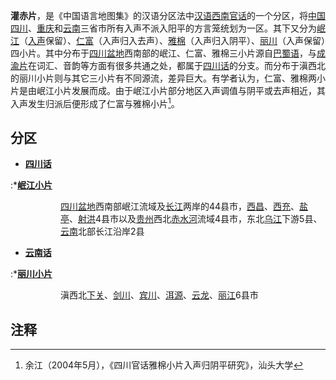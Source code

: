 {{Infobox Language
|name= 灌赤片
|nativename=
|states= [[中国|中国]]
|region= [[四川|四川]]、[[重慶|重慶]]、[[云南|云南]]、[[贵州|贵州]]等地
|speakers= 约3000万
|familycolor= 漢藏語系
|fam1= [[漢藏語系|漢藏語系]]
|fam2= [[漢語|漢語]]
|fam3= [[官話|官話]]
|fam4= [[西南官話|西南官話]]
|nation= 无
|agency= 无
|iso1=zh
|iso2b=chi|iso2t=zho
|iso3=cmn}}

'''灌赤片'''，是《中国语言地图集》的汉语分区法中[[汉语|汉语]][[西南官话|西南官话]]的一个分区，将[[中国|中国]][[四川|四川]]、[[重庆|重庆]]和[[云南|云南]]三省市所有入声不派入阳平的方言笼统划为一区。其下又分为[[岷江话|岷江]]（[[入声|入声]]保留）、[[仁富小片|仁富]]（入声归入去声）、[[雅棉小片|雅棉]]（入声归入阴平）、[[丽川小片|丽川]]（入声保留）四小片。其中分布于[[四川盆地|四川盆地]]西南部的岷江、仁富、雅棉三小片源自[[巴蜀语|巴蜀语]]，与[[成渝话|成渝片]]在词汇、音韵等方面有很多共通之处，都属于[[四川话|四川话]]的分支。而分布于滇西北的丽川小片则与其它三小片有不同源流，差异巨大。有学者认为，仁富、雅棉两小片是由岷江小片发展而成。由于岷江小片部分地区入声调值与阴平或去声相近，其入声发生归派后便形成了仁富与雅棉小片<ref name="《四川官话雅棉小片入声归阴平研究》">余江（2004年5月），《四川官话雅棉小片入声归阴平研究》，汕头大学</ref>。

== 分区 ==
*'''[[四川话|四川话]]'''
:*'''[[岷江话|岷江小片]]'''
::[[四川盆地|四川盆地]]西南部岷江流域及[[长江|长江]]两岸的44县市，[[西昌|西昌]]、[[西充|西充]]、[[盐亭|盐亭]]、[[射洪|射洪]]4县市以及[[贵州|贵州]]西北[[赤水河|赤水河]]流域4县市，东北[[乌江|乌江]]下游5县、[[云南|云南]]北部长江沿岸2县
:*'''[[仁富小片|仁富小片]]'''
::[[沱江|沱江]]下游的[[仁寿县|仁寿]]、[[井研|井研]]、[[威远|威远]]、[[自贡|自贡]]、[[荣县|荣县]]、[[富顺|富顺]]、[[内江|内江]]、[[隆昌|隆昌]]8县市以及[[筠连|筠连]]、[[冕宁|冕宁]]2县
:*'''[[雅棉小片|雅棉小片]]'''
::[[川西|川西]]西部的[[雅安|雅安]]、[[芦山|芦山]]、[[石棉|石棉]]、[[名山|名山]]、[[天全|天全]]、[[宝兴|宝兴]]、[[汉源|汉源]]7县市
*'''[[云南话|云南话]]'''
:*'''[[丽川小片|丽川小片]]'''
::滇西北[[下关|下关]]、[[剑川|剑川]]、[[宾川|宾川]]、[[洱源|洱源]]、[[云龙县|云龙]]、[[丽江|丽江]]6县市

== 注释 ==
{{reflist|2}}

{{四川话}}